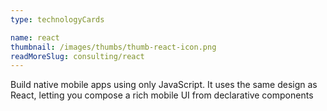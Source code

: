 ```yaml
---
type: technologyCards

name: react
thumbnail: /images/thumbs/thumb-react-icon.png
readMoreSlug: consulting/react
---
```


Build native mobile apps using only JavaScript. It uses the same design as React, letting you compose a rich mobile UI from declarative components
